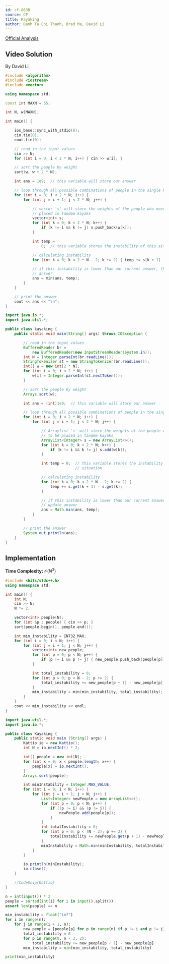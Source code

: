 ```yaml
---
id: cf-863B
source: CF
title: Kayaking
author: Danh Ta Chi Thanh, Brad Ma, David Li
---
```


[Official Analysis](https://codeforces.com/blog/entry/54708)

## Video Solution
By David Li

<Youtube id="XJPoIQNd3_U" />

<Spoiler title="Video Solution Code">

<LanguageSection>
<CPPSection>

```cpp
#include <algorithm>
#include <iostream>
#include <vector>

using namespace std;

const int MAXN = 55;

int N, w[MAXN];

int main() {

	ios_base::sync_with_stdio(0);
	cin.tie(0);
	cout.tie(0);

	// read in the input values
	cin >> N;
	for (int i = 0; i < 2 * N; i++) { cin >> w[i]; }

	// sort the people by weight
	sort(w, w + 2 * N);

	int ans = 1e9;  // this variable will store our answer

	// loop through all possible combinations of people in the single kayaks
	for (int i = 0; i < 2 * N; i++) {
		for (int j = i + 1; j < 2 * N; j++) {

			// vector 's' will store the weights of the people who need to be
			// placed in tandem kayaks
			vector<int> s;
			for (int k = 0; k < 2 * N; k++) {
				if (k != i && k != j) s.push_back(w[k]);
			}

			int temp =
			    0;  // this variable stores the instability of this situation

			// calculating instability
			for (int k = 0; k < 2 * N - 2; k += 2) { temp += s[k + 1] - s[k]; }

			// if this instability is lower than our current answer, then update
			// answer
			ans = min(ans, temp);
		}
	}

	// print the answer
	cout << ans << "\n";
}
```

</CPPSection>

<JavaSection>

```java
import java.io.*;
import java.util.*;

public class kayaking {
	public static void main(String[] args) throws IOException {

		// read in the input values
		BufferedReader br =
		    new BufferedReader(new InputStreamReader(System.in));
		int N = Integer.parseInt(br.readLine());
		StringTokenizer st = new StringTokenizer(br.readLine());
		int[] w = new int[2 * N];
		for (int i = 0; i < 2 * N; i++) {
			w[i] = Integer.parseInt(st.nextToken());
		}

		// sort the people by weight
		Arrays.sort(w);

		int ans = (int)1e9;  // this variable will store our answer

		// loop through all possible combinations of people in the single kayaks
		for (int i = 0; i < 2 * N; i++) {
			for (int j = i + 1; j < 2 * N; j++) {

				// Arraylist 's' will store the weights of the people who need
				// to be placed in tandem kayaks
				ArrayList<Integer> s = new ArrayList<>();
				for (int k = 0; k < 2 * N; k++) {
					if (k != i && k != j) s.add(w[k]);
				}

				int temp = 0;  // this variable stores the instability of this
				               // situation

				// calculating instability
				for (int k = 0; k < 2 * N - 2; k += 2) {
					temp += s.get(k + 1) - s.get(k);
				}

				// if this instability is lower than our current answer, then
				// update answer
				ans = Math.min(ans, temp);
			}
		}

		// print the answer
		System.out.println(ans);
	}
}
```
</JavaSection>

</LanguageSection>
</Spoiler>

## Implementation

**Time Complexity:** $\mathcal{O}(N^3)$

<LanguageSection>
<CPPSection>

```cpp
#include <bits/stdc++.h>
using namespace std;

int main() {
	int N;
	cin >> N;
	N *= 2;

	vector<int> people(N);
	for (int &p : people) { cin >> p; }
	sort(people.begin(), people.end());

	int min_instability = INT32_MAX;
	for (int i = 0; i < N; i++) {
		for (int j = i + 1; j < N; j++) {
			vector<int> new_people;
			for (int p = 0; p < N; p++) {
				if (p != i && p != j) { new_people.push_back(people[p]); }
			}

			int total_instability = 0;
			for (int p = 0; p < N - 2; p += 2) {
				total_instability += new_people[p + 1] - new_people[p];
			}
			min_instability = min(min_instability, total_instability);
		}
	}
	cout << min_instability << endl;
}
```

</CPPSection>
<JavaSection>

```java
import java.util.*;
import java.io.*;

public class Kayaking {
	public static void main (String[] args) {
		Kattio io = new Kattio();
		int N = io.nextInt() * 2;

		int[] people = new int[N];
		for (int x = 0; x < people.length; x++) {
			people[x] = io.nextInt();
		}
		Arrays.sort(people);

		int minInstability = Integer.MAX_VALUE;
		for (int i = 0; i < N; i++) {
			for (int j = i + 1; j < N; j++) {
				List<Integer> newPeople = new ArrayList<>();
				for (int p = 0; p < N; p++) {
					if ((p != i) && (p != j)) {
						newPeople.add(people[p]);
					}
				}
				int totalInstability = 0;
				for (int p = 0; p < (N - 2); p += 2) {
					totalInstability += newPeople.get(p + 1) - newPeople.get(p);
				}
				minInstability = Math.min(minInstability, totalInstability);
			}
		}

		io.println(minInstability);
		io.close();
	}

	//CodeSnip{Kattio}
}
```

</JavaSection>
<PySection>

```py
n = int(input()) * 2
people = sorted(int(i) for i in input().split())
assert len(people) == n

min_instability = float("inf")
for i in range(n):
	for j in range(i + 1, n):
		new_people = [people[p] for p in range(n) if p != i and p != j]
		total_instability = 0
		for p in range(0, n - 2, 2):
			total_instability += new_people[p + 1] - new_people[p]
		min_instability = min(min_instability, total_instability)

print(min_instability)
```

</PySection>
</LanguageSection>

